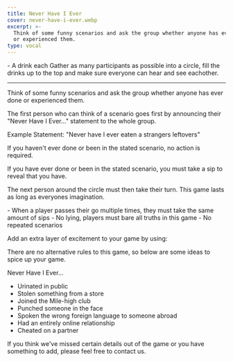 ```yaml
---
title: Never Have I Ever
cover: never-have-i-ever.webp
excerpt: >-
  Think of some funny scenarios and ask the group whether anyone has ever done
  or experienced them.
type: vocal
---
```


<GameHero
  cover="/BeerGoggleGames/images/never-have-i-ever.webp"
  alt="Never Have I Ever"
/>

<GameSection title="Equipment" icon="/BeerGoggleGames/images/liquor.webp">
-   A drink each
</GameSection>

<GameSection title="Setup" icon="/BeerGoggleGames/images/settings.webp">
Gather as many participants as possible into a circle, fill the drinks up to the top and make sure everyone can hear and see eachother.

* * *
</GameSection>

<GameSection title="Aim of the Game" icon="/BeerGoggleGames/images/target.webp">
<p>Think of some funny scenarios and ask the group whether anyone has ever done or experienced them.</p>
</GameSection>

<GameSection title="How to Play" icon="/BeerGoggleGames/images/question.webp">
The first person who can think of a scenario goes first by announcing their "Never Have I Ever..." statement to the whole group.

Example Statement: "Never have I ever eaten a strangers leftovers"

If you haven't ever done or been in the stated scenario, no action is required.

If you have ever done or been in the stated scenario, you must take a sip to reveal that you have.

The next person around the circle must then take their turn. This game lasts as long as everyones imagination.
</GameSection>

<GameSection title="Rules" icon="/BeerGoggleGames/images/rules.webp">
-   When a player passes their go multiple times, they must take the same amount of sips
-   No lying, players must bare all truths in this game
-   No repeated scenarios
</GameSection>

<GameSection title="Special Edition" icon="/BeerGoggleGames/images/special.webp">
<p>Add an extra layer of excitement to your game by using:</p>
</GameSection>

<GameSection title="**Our Questions**" icon="/BeerGoggleGames/images/question.webp">
There are no alternative rules to this game, so below are some ideas to spice up your game.

Never Have I Ever...

-   Urinated in public
-   Stolen something from a store
-   Joined the Mile-high club
-   Punched someone in the face
-   Spoken the wrong foreign language to someone abroad
-   Had an entirely online relationship
-   Cheated on a partner
</GameSection>

<ShareButtons title="Never Have I Ever" />

<FeedbackCard>
<p>If you think we've missed certain details out of the game or you have something to add, please feel free to contact us.</p>
</FeedbackCard>
